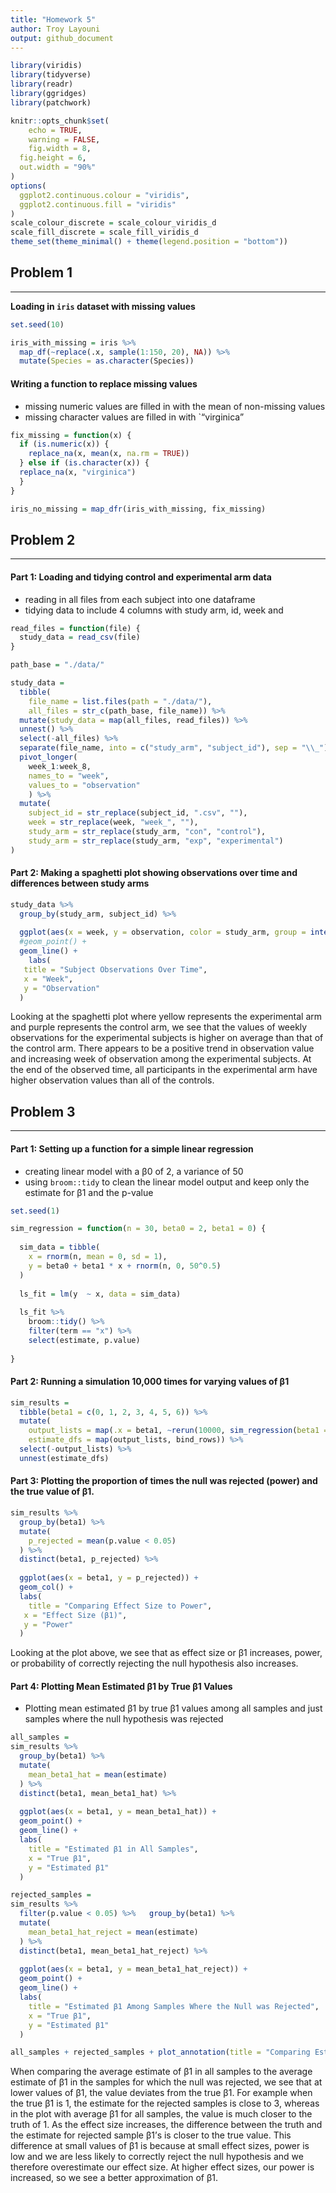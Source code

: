 ```yaml
---
title: "Homework 5"
author: Troy Layouni
output: github_document
---
```


```r
library(viridis)
library(tidyverse)
library(readr)
library(ggridges)
library(patchwork)

knitr::opts_chunk$set(
	echo = TRUE,
	warning = FALSE,
	fig.width = 8, 
  fig.height = 6,
  out.width = "90%"
)
options(
  ggplot2.continuous.colour = "viridis",
  ggplot2.continuous.fill = "viridis"
)
scale_colour_discrete = scale_colour_viridis_d
scale_fill_discrete = scale_fill_viridis_d
theme_set(theme_minimal() + theme(legend.position = "bottom"))
```

## Problem 1
***

**Loading in `iris` dataset with missing values**

```r
set.seed(10)

iris_with_missing = iris %>% 
  map_df(~replace(.x, sample(1:150, 20), NA)) %>%
  mutate(Species = as.character(Species))
```

#### Writing a function to replace missing values 

* missing numeric values are filled in with the mean of non-missing values 
* missing character values are filled in with `"virginica"

```r
fix_missing = function(x) {
  if (is.numeric(x)) {
    replace_na(x, mean(x, na.rm = TRUE))
  } else if (is.character(x)) {
  replace_na(x, "virginica")
  }
}

iris_no_missing = map_dfr(iris_with_missing, fix_missing)
```

## Problem 2
***

#### Part 1: Loading and tidying control and experimental arm data 

* reading in all files from each subject into one dataframe
* tidying data to include 4 columns with study arm, id, week and 


```r
read_files = function(file) {
  study_data = read_csv(file)
}

path_base = "./data/"

study_data = 
  tibble(
    file_name = list.files(path = "./data/"),
    all_files = str_c(path_base, file_name)) %>% 
  mutate(study_data = map(all_files, read_files)) %>% 
  unnest() %>% 
  select(-all_files) %>% 
  separate(file_name, into = c("study_arm", "subject_id"), sep = "\\_") %>% 
  pivot_longer(
    week_1:week_8, 
    names_to = "week", 
    values_to = "observation"
    ) %>% 
  mutate(
    subject_id = str_replace(subject_id, ".csv", ""),
    week = str_replace(week, "week_", ""),
    study_arm = str_replace(study_arm, "con", "control"),
    study_arm = str_replace(study_arm, "exp", "experimental")
)
```

#### Part 2: Making a spaghetti plot showing observations over time and differences between study arms

```r
study_data %>% 
  group_by(study_arm, subject_id) %>% 
  
  ggplot(aes(x = week, y = observation, color = study_arm, group = interaction(study_arm, subject_id))) +
  #geom_point() + 
  geom_line() +
    labs(
   title = "Subject Observations Over Time",
   x = "Week",
   y = "Observation"
  ) 
```

Looking at the spaghetti plot where yellow represents the experimental arm and purple represents the control arm, we see that the values of weekly observations for the experimental subjects is higher on average than that of the control arm. There appears to be a positive trend in observation value and increasing week of observation among the experimental subjects. At the end of the observed time, all participants in the experimental arm have higher observation values than all of the controls. 

## Problem 3
***

#### Part 1: Setting up a function for a simple linear regression

* creating linear model with a  β0 of 2, a variance of 50
* using `broom::tidy` to clean the linear model output and keep only the estimate for  β1 and the p-value

```r
set.seed(1)

sim_regression = function(n = 30, beta0 = 2, beta1 = 0) {
   
  sim_data = tibble(
    x = rnorm(n, mean = 0, sd = 1),
    y = beta0 + beta1 * x + rnorm(n, 0, 50^0.5)
  )
  
  ls_fit = lm(y  ~ x, data = sim_data)
  
  ls_fit %>% 
    broom::tidy() %>% 
    filter(term == "x") %>%
    select(estimate, p.value)
  
}
```

#### Part 2: Running a simulation 10,000 times for varying values of β1

```r
sim_results = 
  tibble(beta1 = c(0, 1, 2, 3, 4, 5, 6)) %>% 
  mutate(
    output_lists = map(.x = beta1, ~rerun(10000, sim_regression(beta1 = .x))),
    estimate_dfs = map(output_lists, bind_rows)) %>%
  select(-output_lists) %>% 
  unnest(estimate_dfs)
```

#### Part 3: Plotting the proportion of times the null was rejected (power) and the true value of β1. 

```r
sim_results %>% 
  group_by(beta1) %>% 
  mutate(
    p_rejected = mean(p.value < 0.05)
  ) %>% 
  distinct(beta1, p_rejected) %>% 
  
  ggplot(aes(x = beta1, y = p_rejected)) +
  geom_col() +
  labs(
    title = "Comparing Effect Size to Power",
   x = "Effect Size (β1)",
   y = "Power"
  ) 
```

Looking at the plot above, we see that as effect size or β1 increases, power, or probability of correctly rejecting the null hypothesis also increases. 

#### Part 4: Plotting Mean Estimated β1 by True β1 Values

* Plotting mean estimated β1 by true β1 values among all samples and just samples where the null hypothesis was rejected

```r
all_samples =
sim_results %>% 
  group_by(beta1) %>% 
  mutate(
    mean_beta1_hat = mean(estimate)
  ) %>% 
  distinct(beta1, mean_beta1_hat) %>% 
  
  ggplot(aes(x = beta1, y = mean_beta1_hat)) +
  geom_point() +
  geom_line() +
  labs(
    title = "Estimated β1 in All Samples",
    x = "True β1",
    y = "Estimated β1"
  )

rejected_samples = 
sim_results %>% 
  filter(p.value < 0.05) %>%   group_by(beta1) %>% 
  mutate(
    mean_beta1_hat_reject = mean(estimate)
  ) %>% 
  distinct(beta1, mean_beta1_hat_reject) %>%
 
  ggplot(aes(x = beta1, y = mean_beta1_hat_reject)) +
  geom_point() +
  geom_line() +
  labs(
    title = "Estimated β1 Among Samples Where the Null was Rejected",
    x = "True β1",
    y = "Estimated β1"
  ) 

all_samples + rejected_samples + plot_annotation(title = "Comparing Estimates of Effect Size to the True Effect Size") 
```

When comparing the average estimate of β1 in all samples to the average estimate of β1 in the samples for which the null was rejected, we see that at lower values of β1, the value deviates from the true β1. For example when the true β1 is 1, the estimate for the rejected samples is close to 3, whereas in the plot with average β1 for all samples, the value is much closer to the truth of 1. As the effect size increases, the difference between the truth and the estimate for rejected sample β1's is closer to the true value. This difference at small values of β1 is because at small effect sizes, power is low and we are less likely to correctly reject the null hypothesis and we therefore overestimate our effect size. At higher effect sizes, our power is increased, so we see a better approximation of β1. 




